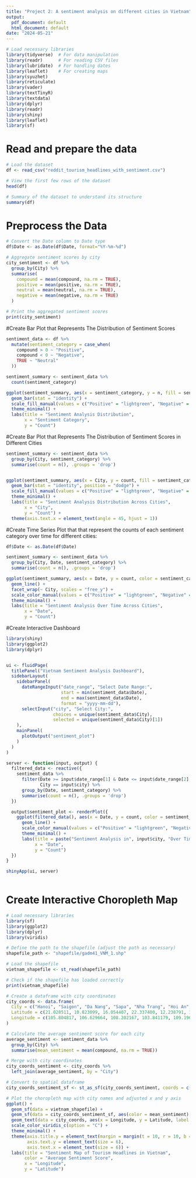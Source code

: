 ---
title: "Project 2: A sentiment analysis on different cities in Vietnam"
output:
  pdf_document: default
  html_document: default
date: "2024-05-21"
---

```{r}
# Load necessary libraries
library(tidyverse)  # For data manipulation
library(readr)      # For reading CSV files
library(lubridate)  # For handling dates
library(leaflet)    # For creating maps
library(syuzhet)
library(reticulate)
library(vader)
library(textTinyR)
library(textdata)
library(dplyr)
library(readr)
library(shiny)
library(leaflet)
library(sf)


```
# Read and prepare the data 

```{r}
# Load the dataset
df <- read_csv("reddit_tourism_headlines_with_sentiment.csv")

# View the first few rows of the dataset
head(df)

# Summary of the dataset to understand its structure
summary(df)
```

# Preprocess the Data

```{r}
# Convert the Date column to Date type
df$Date <- as.Date(df$Date, format="%Y-%m-%d")

# Aggregate sentiment scores by city
city_sentiment <- df %>%
  group_by(City) %>%
  summarise(
    compound = mean(compound, na.rm = TRUE),
    positive = mean(positive, na.rm = TRUE),
    neutral = mean(neutral, na.rm = TRUE),
    negative = mean(negative, na.rm = TRUE)
  )

# Print the aggregated sentiment scores
print(city_sentiment)

```

#Create Bar Plot that Represents The Distribution of Sentiment Scores
```{r}

sentiment_data <- df %>%
  mutate(sentiment_category = case_when(
    compound > 0 ~ "Positive",
    compound < 0 ~ "Negative",
    TRUE ~ "Neutral"
  ))

sentiment_summary <- sentiment_data %>%
  count(sentiment_category)

ggplot(sentiment_summary, aes(x = sentiment_category, y = n, fill = sentiment_category)) +
  geom_bar(stat = "identity") +
  scale_fill_manual(values = c("Positive" = "lightgreen", "Negative" = "darkred", "Neutral" = "gray"), name = "Sentiment Category") +
  theme_minimal() +
  labs(title = "Sentiment Analysis Distribution",
       x = "Sentiment Category",
       y = "Count")


```
#Create Bar Plot that Represents The Distribution of Sentiment Scores in Different Cities
```{r}
sentiment_summary <- sentiment_data %>%
  group_by(City, sentiment_category) %>%
  summarise(count = n(), .groups = 'drop')


ggplot(sentiment_summary, aes(x = City, y = count, fill = sentiment_category)) +
  geom_bar(stat = "identity", position = "dodge") +
  scale_fill_manual(values = c("Positive" = "lightgreen", "Negative" = "darkred", "Neutral" = "gray"), name = "Sentiment Category") +
  theme_minimal() +
  labs(title = "Sentiment Analysis Distribution Across Cities",
       x = "City",
       y = "Count") +
  theme(axis.text.x = element_text(angle = 45, hjust = 1))

```

#Create Time Series Plot that that represent the counts of each sentiment category over time for different cities:
```{r}
df$Date <- as.Date(df$Date)

sentiment_summary <- sentiment_data %>%
  group_by(City, Date, sentiment_category) %>%
  summarise(count = n(), .groups = 'drop')

ggplot(sentiment_summary, aes(x = Date, y = count, color = sentiment_category)) +
  geom_line() +
  facet_wrap(~ City, scales = "free_y") +
  scale_color_manual(values = c("Positive" = "lightgreen", "Negative" = "darkred", "Neutral" = "gray"), name = "Sentiment Category") +
  theme_minimal() +
  labs(title = "Sentiment Analysis Over Time Across Cities",
       x = "Date",
       y = "Count")


```

#Create Interactive Dashboard
```{r}
library(shiny)
library(ggplot2)
library(dplyr)


ui <- fluidPage(
  titlePanel("Vietnam Sentiment Analysis Dashboard"),
  sidebarLayout(
    sidebarPanel(
      dateRangeInput("date_range", "Select Date Range:",
                     start = min(sentiment_data$Date),
                     end = max(sentiment_data$Date),
                     format = "yyyy-mm-dd"),
      selectInput("city", "Select City:",
                  choices = unique(sentiment_data$City),
                  selected = unique(sentiment_data$City)[1])
    ),
    mainPanel(
      plotOutput("sentiment_plot")
    )
  )
)

server <- function(input, output) {
  filtered_data <- reactive({
    sentiment_data %>%
      filter(Date >= input$date_range[1] & Date <= input$date_range[2],
             City == input$city) %>%
      group_by(Date, sentiment_category) %>%
      summarise(count = n(), .groups = 'drop')
  })

  output$sentiment_plot <- renderPlot({
    ggplot(filtered_data(), aes(x = Date, y = count, color = sentiment_category)) +
      geom_line() +
      scale_color_manual(values = c("Positive" = "lightgreen", "Negative" = "darkred", "Neutral" = "gray"), name = "Sentiment Category") +
      theme_minimal() +
      labs(title = paste("Sentiment Analysis in", input$city, "Over Time"),
           x = "Date",
           y = "Count")
  })
}

shinyApp(ui, server)



```
# Create Interactive Choropleth Map

```{r}


# Load necessary libraries
library(sf)
library(ggplot2)
library(dplyr)
library(viridis)

# Define the path to the shapefile (adjust the path as necessary)
shapefile_path <- "shapefile/gadm41_VNM_1.shp"

# Load the shapefile
vietnam_shapefile <- st_read(shapefile_path)

# Check if the shapefile has loaded correctly
print(vietnam_shapefile)

# Create a dataframe with city coordinates
city_coords <- data.frame(
  City = c("Hanoi", "Saigon", "Da Nang", "Sapa", "Nha Trang", "Hoi An", "Hue", "Phu Quoc", "Vung Tau", "Da Lat"),
  Latitude = c(21.028511, 10.823099, 16.054407, 22.337400, 12.238791, 15.880058, 16.463713, 10.289813, 10.346101, 11.940419),
  Longitude = c(105.804817, 106.629664, 108.202167, 103.841179, 109.196749, 108.338046, 107.595169, 103.984018, 107.084271, 108.458313)
)

# Calculate the average sentiment score for each city
average_sentiment <- sentiment_data %>%
  group_by(City) %>%
  summarise(mean_sentiment = mean(compound, na.rm = TRUE))

# Merge with city coordinates
city_coords_sentiment <- city_coords %>%
  left_join(average_sentiment, by = "City")

# Convert to spatial dataframe
city_coords_sentiment_sf <- st_as_sf(city_coords_sentiment, coords = c("Longitude", "Latitude"), crs = 4326)

# Plot the choropleth map with city names and adjusted x and y axis
ggplot() +
  geom_sf(data = vietnam_shapefile) +
  geom_sf(data = city_coords_sentiment_sf, aes(color = mean_sentiment), size = 3) +
  geom_text(data = city_coords, aes(x = Longitude, y = Latitude, label = City), size = 2, vjust = -1) +  
  scale_color_viridis_c(option = "C") +
  theme_minimal() +
  theme(axis.title.y = element_text(margin = margin(t = 10, r = 10, b = 10, l = 10)),
        axis.text.y = element_text(size = 6),  
        axis.text.x = element_text(size = 6)) + 
  labs(title = "Sentiment Map of Tourism Headlines in Vietnam",
       color = "Average Sentiment Score",
       x = "Longitude",
       y = "Latitude")


```


